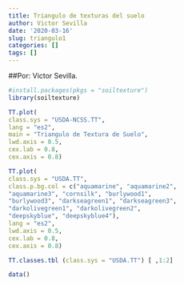 ```yaml
---
title: Triangulo de texturas del suelo
author: Victor Sevilla
date: '2020-03-16'
slug: triangulo1
categories: []
tags: []
---
```


##Por: Victor Sevilla.

```r
#install.packages(pkgs = "soiltexture")
library(soiltexture)
```
```r
TT.plot(
class.sys = "USDA-NCSS.TT",
lang = "es2",
main = "Triangulo de Textura de Suelo",
lwd.axis = 0.5,
cex.lab = 0.8,
cex.axis = 0.8)
```

```r
TT.plot(
class.sys = "USDA.TT",
class.p.bg.col = c("aquamarine", "aquamarine2",
"aquamarine3", "cornsilk", "burlywood1",
"burlywood3", "darkseagreen1", "darkseagreen3",
"darkolivegreen1", "darkolivegreen2",
"deepskyblue", "deepskyblue4"),
lang = "es2",
lwd.axis = 0.5,
cex.lab = 0.8,
cex.axis = 0.8)
```

```r
TT.classes.tbl (class.sys = "USDA.TT") [ ,1:2]
```

```r
data()
```





